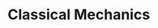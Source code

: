 =Classical Mechanics=

{{https://bitbucket.org/repo/pqBqye/images/1059425510-mecanica_classica.jpg|mecanica_classica.jpg}}